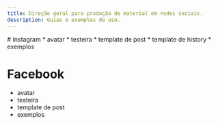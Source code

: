 ```yaml
---
title: Direção geral para produção de material em redes sociais.
description: Guias e exemplos de uso.
---
```


<WithLenis>
<NotReady>
# Instagram
* avatar
* testeira
* template de post
* template de history
* exemplos

# Facebook
* avatar
* testeira
* template de post
* exemplos
</NotReady>
</WithLenis>

